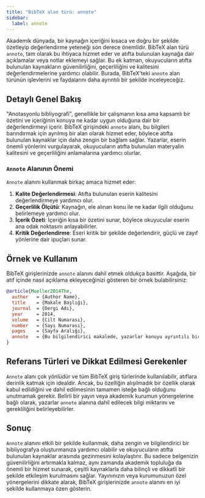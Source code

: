 ```yaml
---
title: "BibTeX alan türü: annote"
sidebar:
  label: annote
---
```



Akademik dünyada, bir kaynağın içeriğini kısaca ve doğru bir şekilde özetleyip değerlendirme yeteneği son derece önemlidir. BibTeX alan türü `annote`, tam olarak bu ihtiyaca hizmet eder ve atıfta bulunulan kaynağa dair açıklamalar veya notlar eklemeyi sağlar. Bu ek katman, okuyucuların atıfta bulunulan kaynakların güvenilirliğini, geçerliliğini ve kalitesini değerlendirmelerine yardımcı olabilir. Burada, BibTeX'teki `annote` alan türünün işlevlerini ve faydalarını daha ayrıntılı bir şekilde inceleyeceğiz.

<CiteDrive />

## Detaylı Genel Bakış

"Anotasyonlu bibliyografi", genellikle bir çalışmanın kısa ama kapsamlı bir özetini ve içeriğinin konuya ne kadar uygun olduğuna dair bir değerlendirmeyi içerir. BibTeX girişindeki `annote` alanı, bu bilgileri barındırmak için ayrılmış bir alan olarak hizmet eder, böylece atıfta bulunulan kaynaklar için daha zengin bir bağlam sağlar. Yazarlar, eserin önemli yönlerini vurgulayarak, okuyucuların atıfta bulunulan materyalin kalitesini ve geçerliliğini anlamalarına yardımcı olurlar.

### `Annote` Alanının Önemi

`Annote` alanını kullanmak birkaç amaca hizmet eder:

1. **Kalite Değerlendirmesi**: Atıfta bulunulan eserin kalitesini değerlendirmeye yardımcı olur.
2. **Geçerlilik Ölçütü**: Kaynağın, ele alınan konu ile ne kadar ilgili olduğunu belirlemeye yardımcı olur.
3. **İçerik Özeti**: İçeriğin kısa bir özetini sunar, böylece okuyucular eserin ana odak noktasını anlayabilirler.
4. **Kritik Değerlendirme**: Eseri kritik bir şekilde değerlendirir, güçlü ve zayıf yönlerine dair ipuçları sunar.

## Örnek ve Kullanım

BibTeX girişlerinizde `annote` alanını dahil etmek oldukça basittir. Aşağıda, bir atıf içinde nasıl açıklama ekleyeceğinizi gösteren bir örnek bulabilirsiniz:

```bibtex
@article{Mueller2014The,
  author   = {Author Name},
  title    = {Makale Başlığı},
  journal  = {Dergi Adı},
  year     = 2014,
  volume   = {Cilt Numarası},
  number   = {Sayı Numarası},
  pages    = {Sayfa Aralığı},
  annote   = {Bu bilgilendirici makalede, yazarlar konuyu ayrıntılı bir şekilde ele almakta, çeşitli boyutları eleştirisel bir şekilde analiz etmekte ve dengeli bir argüman sunmaktadır. Bu kaynak, ... üzerine çalışan araştırmacılar için son derece geçerlidir.},
}
```

## Referans Türleri ve Dikkat Edilmesi Gerekenler

`Annote` alanı çok yönlüdür ve tüm BibTeX giriş türlerinde kullanılabilir, atıflara derinlik katmak için idealdir. Ancak, bu özelliğin alışılmadık bir özellik olarak kabul edildiğini ve dahil edilmesinin tamamen isteğe bağlı olduğunu unutmamak gerekir. Belirli bir yayın veya akademik kurumun yönergelerine bağlı olarak, yazarlar `annote` alanına dahil edilecek bilgi miktarını ve gerekliliğini belirleyebilirler.

## Sonuç

`Annote` alanını etkili bir şekilde kullanmak, daha zengin ve bilgilendirici bir bibliyografya oluşturmanıza yardımcı olabilir ve okuyucuların atıfta bulunulan kaynaklar arasında gezinmesini kolaylaştırır. Bu sadece belgenizin güvenilirliğini artırmakla kalmaz, aynı zamanda akademik topluluğa da önemli bir hizmet sunarak, çeşitli kaynaklarla daha bilinçli ve dikkatli bir şekilde etkileşim kurulmasını sağlar. Yayınınızın veya kurumunuzun özel yönergelerini dikkate alarak, BibTeX girişlerinizde `annote` alanını en iyi şekilde kullanmaya özen gösterin.